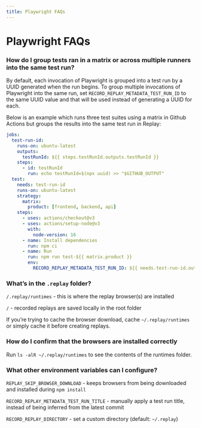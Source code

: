```yaml
---
title: Playwright FAQs
---
```

# Playwright FAQs

### How do I group tests ran in a matrix or across multiple runners into the same test run?

By default, each invocation of Playwright is grouped into a test run by a UUID generated when the run begins. To group multiple invocations of Playwright into the same run, set `RECORD_REPLAY_METADATA_TEST_RUN_ID` to the same UUID value and that will be used instead of generating a UUID for each.

Below is an example which runs three test suites using a matrix in Github Actions but groups the results into the same test run in Replay:

```yaml
jobs:
  test-run-id:
    runs-on: ubuntu-latest
    outputs:
      testRunId: ${{ steps.testRunId.outputs.testRunId }}
    steps:
      - id: testRunId
        run: echo testRunId=$(npx uuid) >> "$GITHUB_OUTPUT"
  test:
    needs: test-run-id
    runs-on: ubuntu-latest
    strategy:
      matrix:
        product: [frontend, backend, api]
    steps:
      - uses: actions/checkout@v3
      - uses: actions/setup-node@v3
        with:
          node-version: 16
      - name: Install dependencies
        run: npm ci
      - name: Run
        run: npm run test-${{ matrix.product }}
        env:
          RECORD_REPLAY_METADATA_TEST_RUN_ID: ${{ needs.test-run-id.outputs.testRunId }}

```

### What’s in the `.replay` folder?

`/.replay/runtimes` - this is where the replay browser(s) are installed

`/` - recorded replays are saved locally in the root folder

If you’re trying to cache the browser download, cache `~/.replay/runtimes` or simply cache it before creating replays.

### How do I confirm that the browsers are installed correctly

Run `ls -alR ~/.replay/runtimes` to see the contents of the runtimes folder.

### What other environment variables can I configure?

`REPLAY_SKIP_BROWSER_DOWNLOAD` - keeps browsers from being downloaded and installed during `npm install`

`RECORD_REPLAY_METADATA_TEST_RUN_TITLE` - manually apply a test run title, instead of being inferred from the latest commit

`RECORD_REPLAY_DIRECTORY` - set a custom directory (default: `~/.replay`)